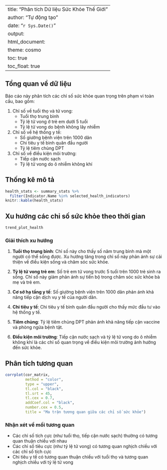 
---
title: "Phân tích Dữ liệu Sức Khỏe Thế Giới"
author: "Tự động tạo"
date: "`r Sys.Date()`"
output: 
  html_document:
    theme: cosmo
    toc: true
    toc_float: true
---

## Tổng quan về dữ liệu

Báo cáo này phân tích các chỉ số sức khỏe quan trọng trên phạm vi toàn cầu, bao gồm:

1. Chỉ số về tuổi thọ và tử vong:
   - Tuổi thọ trung bình
   - Tỷ lệ tử vong ở trẻ em dưới 5 tuổi
   - Tỷ lệ tử vong do bệnh không lây nhiễm

2. Chỉ số về hệ thống y tế:
   - Số giường bệnh viện trên 1000 dân
   - Chi tiêu y tế bình quân đầu người
   - Tỷ lệ tiêm chủng DPT

3. Chỉ số về điều kiện môi trường:
   - Tiếp cận nước sạch
   - Tỷ lệ tử vong do ô nhiễm không khí

## Thống kê mô tả

```r
health_stats <- summary_stats %>%
  filter(Indicator.Name %in% selected_health_indicators)
knitr::kable(health_stats)
```

## Xu hướng các chỉ số sức khỏe theo thời gian

```r
trend_plot_health
```

### Giải thích xu hướng

1. **Tuổi thọ trung bình**: Chỉ số này cho thấy số năm trung bình mà một người có thể sống được. Xu hướng tăng trong chỉ số này phản ánh sự cải thiện về điều kiện sống và chăm sóc sức khỏe.

2. **Tỷ lệ tử vong trẻ em**: Số trẻ em tử vong trước 5 tuổi trên 1000 trẻ sinh ra sống. Chỉ số này giảm phản ánh sự tiến bộ trong chăm sóc sức khỏe bà mẹ và trẻ em.

3. **Cơ sở hạ tầng y tế**: Số giường bệnh viện trên 1000 dân phản ánh khả năng tiếp cận dịch vụ y tế của người dân.

4. **Chi tiêu y tế**: Chi tiêu y tế bình quân đầu người cho thấy mức đầu tư vào hệ thống y tế.

5. **Tiêm chủng**: Tỷ lệ tiêm chủng DPT phản ánh khả năng tiếp cận vaccine và phòng ngừa bệnh tật.

6. **Điều kiện môi trường**: Tiếp cận nước sạch và tỷ lệ tử vong do ô nhiễm không khí là các chỉ số quan trọng về điều kiện môi trường ảnh hưởng đến sức khỏe.

## Phân tích tương quan

```r
corrplot(cor_matrix, 
         method = "color",
         type = "upper",
         tl.col = "black",
         tl.srt = 45,
         tl.cex = 0.7,
         addCoef.col = "black",
         number.cex = 0.5,
         title = "Ma trận tương quan giữa các chỉ số sức khỏe")
```

### Nhận xét về mối tương quan

- Các chỉ số tích cực (như tuổi thọ, tiếp cận nước sạch) thường có tương quan thuận chiều với nhau
- Các chỉ số tiêu cực (như tỷ lệ tử vong) có tương quan nghịch chiều với các chỉ số tích cực
- Chi tiêu y tế có tương quan thuận chiều với tuổi thọ và tương quan nghịch chiều với tỷ lệ tử vong


